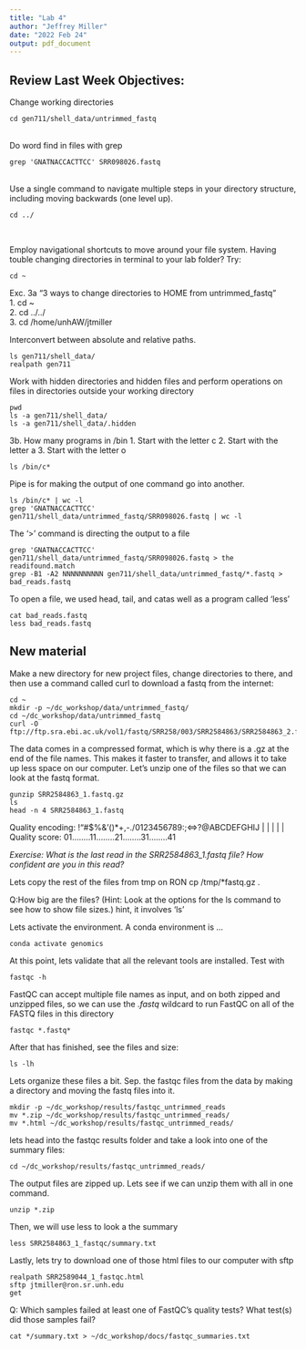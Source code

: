 ```yaml
---
title: "Lab 4"
author: "Jeffrey Miller"
date: "2022 Feb 24"
output: pdf_document
---
```


<!-- render('lab-4-2023.md', output_format = "pdf_document")  -->


## Review Last Week Objectives:

Change working directories
``` 
cd gen711/shell_data/untrimmed_fastq
```  
<br>
Do word find in files with grep
``` 
grep 'GNATNACCACTTCC' SRR098026.fastq
```  
<br>
Use a single command to navigate multiple steps in your directory structure, including moving backwards (one level up).
``` 
cd ../
```  
<br>
  
Employ navigational shortcuts to move around your file system. Having touble changing directories in terminal to your lab folder? Try:
``` 
cd ~
```  

 
Exc. 3a "3 ways to change directories to HOME from untrimmed_fastq"  
1. cd ~  
2. cd ../../  
3. cd /home/unhAW/jtmiller  
 
Interconvert between absolute and relative paths.
``` 
ls gen711/shell_data/
realpath gen711
``` 
 
Work with hidden directories and hidden files and perform operations on files in directories outside your working directory
``` 
pwd
ls -a gen711/shell_data/
ls -a gen711/shell_data/.hidden
``` 
 
3b. How many programs in /bin 
1. Start with the letter c
2. Start with the letter a
3. Start with the letter o
``` 
ls /bin/c*
``` 

Pipe is for making the output of one command go into another. 
```
ls /bin/c* | wc -l
grep 'GNATNACCACTTCC' gen711/shell_data/untrimmed_fastq/SRR098026.fastq | wc -l 
``` 

The '>' command is directing the output to a file
``` 
grep 'GNATNACCACTTCC' gen711/shell_data/untrimmed_fastq/SRR098026.fastq > the readifound.match
grep -B1 -A2 NNNNNNNNNN gen711/shell_data/untrimmed_fastq/*.fastq > bad_reads.fastq
```  

To open a file, we used head, tail, and catas well as a program called 'less'
```
cat bad_reads.fastq
less bad_reads.fastq
```

## New material

Make a new directory for new project files, change directories to there, and then use a command called curl to download a fastq from the internet:
```
cd ~
mkdir -p ~/dc_workshop/data/untrimmed_fastq/
cd ~/dc_workshop/data/untrimmed_fastq
curl -O ftp://ftp.sra.ebi.ac.uk/vol1/fastq/SRR258/003/SRR2584863/SRR2584863_2.fastq.gz
```

The data comes in a compressed format, which is why there is a .gz at the end of the file names. This makes it faster to transfer, and allows it to take up less space on our computer. Let’s unzip one of the files so that we can look at the fastq format.
```
gunzip SRR2584863_1.fastq.gz
ls
head -n 4 SRR2584863_1.fastq
```

Quality encoding: !"#$%&'()*+,-./0123456789:;<=>?@ABCDEFGHIJ
                   |         |         |         |         |
Quality score:    01........11........21........31........41


*Exercise: What is the last read in the SRR2584863_1.fastq file? How confident are you in this read?*

Lets copy the rest of the files from tmp on RON
cp /tmp/*fastq.gz .


Q:How big are the files? (Hint: Look at the options for the ls command to see how to show file sizes.)
    hint, it involves 'ls'

Lets activate the environment. A conda environment is ... 
```
conda activate genomics
```

At this point, lets validate that all the relevant tools are installed. Test with 
```
fastqc -h
```

FastQC can accept multiple file names as input, and on both zipped and unzipped files, so we can use the *.fastq* wildcard to run FastQC on all of the FASTQ files in this directory
```
fastqc *.fastq*
```

After that has finished, see the files and size:
```
ls -lh 
```

Lets organize these files a bit. Sep. the fastqc files from the data by making a directory and moving the fastq files into it. 
```
mkdir -p ~/dc_workshop/results/fastqc_untrimmed_reads
mv *.zip ~/dc_workshop/results/fastqc_untrimmed_reads/
mv *.html ~/dc_workshop/results/fastqc_untrimmed_reads/
```

lets head into the fastqc results folder and take a look into one of the summary files:
```
cd ~/dc_workshop/results/fastqc_untrimmed_reads/
```

The output files are zipped up. Lets see if we can unzip them with all in one command.
```
unzip *.zip
```

Then, we will use less to look a the summary
```
less SRR2584863_1_fastqc/summary.txt
```

Lastly, lets try to download one of those html files to our computer with sftp
```
realpath SRR2589044_1_fastqc.html
sftp jtmiller@ron.sr.unh.edu
get  
```


Q: Which samples failed at least one of FastQC’s quality tests? What test(s) did those samples fail?
```
cat */summary.txt > ~/dc_workshop/docs/fastqc_summaries.txt
```

